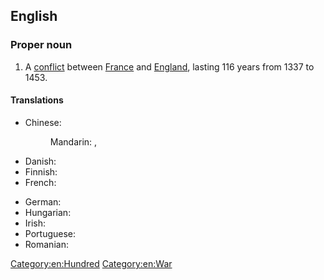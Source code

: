 ==English==
{{wikipedia}}

===Proper noun===
{{en-proper noun|head=the [[hundred|Hundred]] [[years|Years']] [[war|War]]}}

# A [[conflict]] between [[France]] and [[England]], lasting 116 years from 1337 to 1453.

====Translations====
{{trans-top|conflict between France and England}}
* Chinese:
*: Mandarin: {{t+|cmn|百年戰爭}}, {{t+|cmn|百年战争|tr=Bǎinián Zhànzhēng}}
* Danish: {{t|da|Hundredårskrigen}}
* Finnish: {{t|fi|[[satavuotinen]] [[sota]]}}
* French: {{t+|fr|guerre de Cent Ans|f}}
{{trans-mid}}
* German: {{t+|de|Hundertjähriger Krieg|m}}
* Hungarian: {{t|hu|százéves háború}}
* Irish: {{t|ga|Cogadh Céad Bliain|m}}
* Portuguese: {{t-needed|pt}}
* Romanian: {{t|ro|Războiul de o sută de ani|n}}
{{trans-bottom}}

[[Category:en:Hundred]]
[[Category:en:War]]